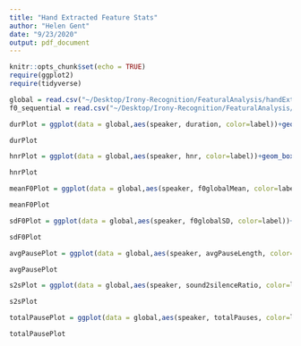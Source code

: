 ```yaml
---
title: "Hand Extracted Feature Stats"
author: "Helen Gent"
date: "9/23/2020"
output: pdf_document
---
```


```r
knitr::opts_chunk$set(echo = TRUE)
require(ggplot2)
require(tidyverse)
```

```r
global = read.csv("~/Desktop/Irony-Recognition/FeaturalAnalysis/handExtracted/global_measures.csv")
f0_sequential = read.csv("~/Desktop/Irony-Recognition/FeaturalAnalysis/handExtracted/sequential_measures.csv")
```

```r
durPlot = ggplot(data = global,aes(speaker, duration, color=label))+geom_boxplot()+labs(title = " ", x = "Speaker", y = "Duration", color = "Label")

durPlot

hnrPlot = ggplot(data = global,aes(speaker, hnr, color=label))+geom_boxplot()+labs(title = " ", x = "Speaker", y = "hnr", color = "Label")

hnrPlot

meanF0Plot = ggplot(data = global,aes(speaker, f0globalMean, color=label))+geom_boxplot()+labs(title = " ", x = "Speaker", y = "Mean F0", color = "Label")

meanF0Plot

sdF0Plot = ggplot(data = global,aes(speaker, f0globalSD, color=label))+geom_boxplot()+labs(title = " ", x = "Speaker", y = "F0 sd", color = "Label")

sdF0Plot

avgPausePlot = ggplot(data = global,aes(speaker, avgPauseLength, color=label))+geom_boxplot()+labs(title = " ", x = "Speaker", y = "Average Pause Length", color = "Label")

avgPausePlot

s2sPlot = ggplot(data = global,aes(speaker, sound2silenceRatio, color=label))+geom_boxplot()+labs(title = " ", x = "Speaker", y = "Sound to Silence Ratio", color = "Label")

s2sPlot

totalPausePlot = ggplot(data = global,aes(speaker, totalPauses, color=label))+geom_boxplot()+labs(title = " ", x = "Speaker", y = "Total number of Pauses", color = "Label")

totalPausePlot
```


